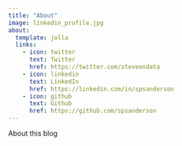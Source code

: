 ```yaml
---
title: "About"
image: linkedin_profile.jpg
about:
  template: jolla
  links:
    - icon: twitter
      text: Twitter
      href: https://twitter.com/steveondata
    - icon: linkedin
      text: LinkedIn
      href: https://linkedin.com/in/spsanderson
    - icon: github
      text: Github
      href: https://github.com/spsanderson
---
```


About this blog
